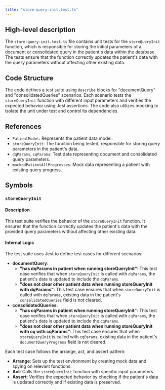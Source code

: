 ```yaml
---
title: "store-query-init.test.ts"
---
```


## High-level description
The `store-query-init.test.ts` file contains unit tests for the `storeQueryInit` function, which is responsible for storing the initial parameters of a document or consolidated query in the patient's data within the database. The tests ensure that the function correctly updates the patient's data with the query parameters without affecting other existing data.

## Code Structure
The code defines a test suite using `describe` blocks for "documentQuery" and "consolidatedQueries" scenarios. Each scenario tests the `storeQueryInit` function with different input parameters and verifies the expected behavior using Jest assertions. The code also utilizes mocking to isolate the unit under test and control its dependencies.

## References
- `PatientModel`: Represents the patient data model.
- `storeQueryInit`: The function being tested, responsible for storing query parameters in the patient's data.
- `dqParams`, `cqParams`: Test data representing document and consolidated query parameters.
- `mockedPatientAllProgresses`: Mock data representing a patient with existing query progress.

## Symbols

### `storeQueryInit`
#### Description
This test suite verifies the behavior of the `storeQueryInit` function. It ensures that the function correctly updates the patient's data with the provided query parameters without affecting other existing data.

#### Internal Logic
The test suite uses Jest to define test cases for different scenarios:

- **documentQuery**:
    - **"has dqParams in patient when running storeQueryInit"**: This test case verifies that when `storeQueryInit` is called with `dqParams`, the patient's data is updated to include the `dqParams`.
    - **"does not clear other patient data when running storeQueryInit with dqParams"**: This test case ensures that when `storeQueryInit` is called with `dqParams`, existing data in the patient's `consolidatedQueries` field is not cleared.
- **consolidatedQueries**:
    - **"has cqParams in patient when running storeQueryInit"**: This test case verifies that when `storeQueryInit` is called with `cqParams`, the patient's data is updated to include the `cqParams`.
    - **"does not clear other patient data when running storeQueryInit with cq with cqParams"**: This test case ensures that when `storeQueryInit` is called with `cqParams`, existing data in the patient's `documentQueryProgress` field is not cleared.

Each test case follows the arrange, act, and assert pattern:

- **Arrange**: Sets up the test environment by creating mock data and spying on relevant functions.
- **Act**: Calls the `storeQueryInit` function with specific input parameters.
- **Assert**: Verifies the expected behavior by checking if the patient's data is updated correctly and if existing data is preserved.
